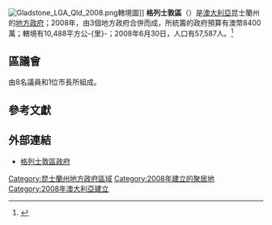 [[File:Gladstone_LGA_Qld_2008.png|thumb]]轄境圖]]
'''格列士敦區'''（{{lang-en|Gladstone Region}}）是[[澳大利亞|澳大利亞]]昆士蘭州的[[地方政府區域|地方政府]]；2008年，由3個地方政府合併而成，所統籌的政府預算有澳幣8400萬；轄境有10,488平方公-{里}-；2008年6月30日，人口有57,587人。<ref>{{Cite web |url=http://www.abs.gov.au/ausstats/abs@.nsf/Products/3218.0~2007-08~Main+Features~Queensland?OpenDocument |title=Regional Population Growth QLD |access-date=2010-03-30 |archive-date=2012-02-04 |archive-url=https://www.webcitation.org/65D0vpQ36?url=http://www.abs.gov.au/ausstats/abs@.nsf/Products/3218.0~2007-08~Main+Features~Queensland?OpenDocument |dead-url=no }}</ref>

== 區議會 ==
由8名議員和1位市長所組成。

== 參考文獻 ==
{{reflist}} 

== 外部連結 ==
* [http://www.gladstonerc.qld.gov.au  格列士敦區政府] {{Wayback|url=http://www.gladstonerc.qld.gov.au/ |date=20101004014841 }}

{{Local Government Areas of Queensland}}

{{DEFAULTSORT:Gladstone}}
[[Category:昆士蘭州地方政府區域|Category:昆士蘭州地方政府區域]]
[[Category:2008年建立的聚居地|Category:2008年建立的聚居地]]
[[Category:2008年澳大利亞建立|Category:2008年澳大利亞建立]]

{{Queensland-geo-stub}}